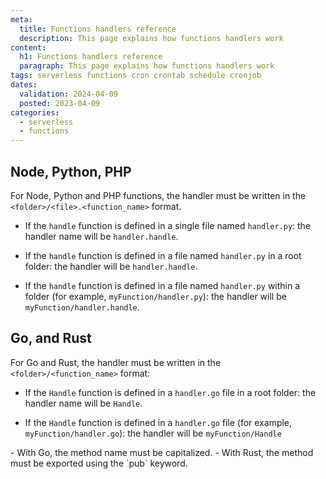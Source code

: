```yaml
---
meta:
  title: Functions handlers reference
  description: This page explains how functions handlers work
content:
  h1: Functions handlers reference
  paragraph: This page explains how functions handlers work
tags: serverless functions cron crontab schedule cronjob
dates:
  validation: 2024-04-09
  posted: 2023-04-09
categories:
  - serverless
  - functions
---
```


## Node, Python, PHP

For Node, Python and PHP functions, the handler must be written in the `<folder>/<file>.<function_name>` format.

- If the `handle` function is defined in a single file named `handler.py`: the handler name will be `handler.handle`.

- If the `handle` function is defined in a file named `handler.py` in a root folder: the handler will be `handler.handle`.

- If the `handle` function is defined in a file named `handler.py` within a folder (for example, `myFunction/handler.py`): the handler will be `myFunction/handler.handle`.

## Go, and Rust

For Go and Rust, the handler must be written in the `<folder>/<function_name>` format:

- If the `Handle` function is defined in a `handler.go` file in a root folder: the handler name will be `Handle`.

- If the `Handle` function is defined in a `handler.go` file (for example, `myFunction/handler.go`): the handler will be `myFunction/Handle`

<Message type="note">
  - With Go, the method name must be capitalized.
  - With Rust, the method must be exported using the `pub` keyword.
</Message>

